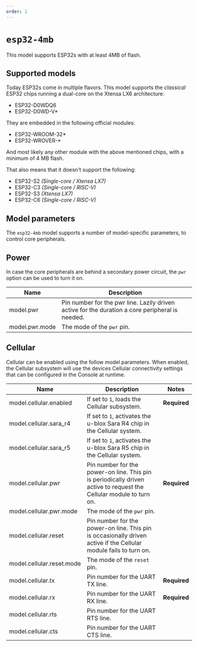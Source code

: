 ```yaml
---
order: 1
---
```


# `esp32-4mb`

This model supports ESP32s with at least 4MB of flash.

## Supported models

Today ESP32s come in multiple flavors. This model supports the *classical* ESP32 chips running a dual-core on the Xtensa LX6 architecture:

* ESP32-D0WDQ6
* ESP32-D0WD-V*

They are embedded in the following official modules:

* ESP32-WROOM-32*
* ESP32-WROVER-*

And most likely any other module with the above mentioned chips, with a minimum of 4 MB flash.


That also means that it doesn't support the following:

* ESP32-S2 *(Single-core / Xtensa LX7)*
* ESP32-C3 *(Single-core / RISC-V)*
* ESP32-S3 *(Xtensa LX7)*
* ESP32-C6 *(Single-core / RISC-V)*

## Model parameters

The `esp32-4mb` model supports a number of model-specific parameters, to control core peripherals.

## Power

In case the core peripherals are behind a secondary power circuit, the `pwr` option can be used to turn it on.

Name | Description
--- | ---
model.pwr | Pin number for the pwr line. Lazily driven active for the duration a core peripheral is needed.
model.pwr.mode | The mode of the `pwr` pin.


## Cellular

Cellular can be enabled using the follow model parameters. When enabled, the Cellular subsystem will use the devices Cellular connectivity settings that can be configured in the Console at runtime.

Name | Description | Notes
--- | --- | ---
model.cellular.enabled | If set to `1`, loads the Cellular subsystem. | **Required**
model.cellular.sara_r4 | If set to `1`, activates the u-blox Sara R4 chip in the Cellular system.
model.cellular.sara_r5 | If set to `1`, activates the u-blox Sara R5 chip in the Cellular system.
model.cellular.pwr | Pin number for the power-on line. This pin is periodically driven active to request the Cellular module to turn on. | **Required**
model.cellular.pwr.mode | The mode of the `pwr` pin.
model.cellular.reset | Pin number for the power-on line. This pin is occasionally driven active if the Cellular module fails to turn on.
model.cellular.reset.mode | The mode of the `reset` pin.
model.cellular.tx | Pin number for the UART TX line. | **Required**
model.cellular.rx | Pin number for the UART RX line. | **Required**
model.cellular.rts | Pin number for the UART RTS line.
model.cellular.cts | Pin number for the UART CTS line.
